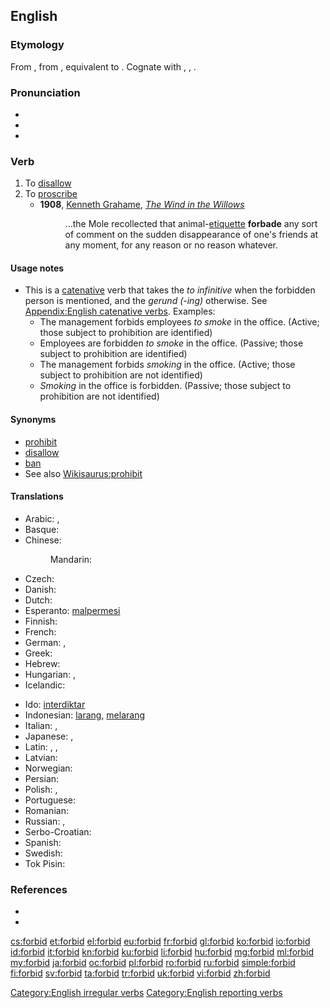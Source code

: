 ==English==

===Etymology===
From {{etyl|enm}} {{term|forbeden|lang=enm}}, from {{etyl|ang}} {{term|forbeodan|forbēodan|to forbid, prohibit, restrain, refuse, repeal, annul|lang=ang}}, equivalent to {{prefix|for|bid|t2=to offer, proclaim}}. Cognate with {{etyl|nl|-}} {{term|verbieden||to forbid|lang=nl}}, {{etyl|de|-}} {{term|verbieten||to forbid|lang=de}}, {{etyl|sv|-}} {{term|förbjuda||to forbid|lang=sv}}.

===Pronunciation===
* {{rhymes|ɪd}}
* {{IPA|/fəbɪd/}}
* {{audio|en-us-forbid.ogg|Audio (US)}}

===Verb===
{{en-verb|forbids|forbidding|'''[[forbade]]''' ''or'' '''[[forbad]]'''|forbidden}}

# To [[disallow]]
# To [[proscribe]]
#* '''1908''', [[w:Kenneth Grahame|Kenneth Grahame]], ''[[w:The Wind in the Willows|The Wind in the Willows]]''
#*: ...the Mole recollected that animal-[[etiquette]] '''forbade''' any sort of comment on the sudden disappearance of one's friends at any moment, for any reason or no reason whatever.

====Usage notes====
* This is a [[catenative]] verb that takes the ''to infinitive'' when the forbidden person is mentioned, and the ''gerund (-ing)'' otherwise. See [[Appendix:English catenative verbs]]. Examples:
** The management forbids employees ''to smoke'' in the office. (Active; those subject to prohibition are identified)
** Employees are forbidden ''to smoke'' in the office. (Passive; those subject to prohibition are identified)
** The management forbids ''smoking'' in the office. (Active; those subject to prohibition are not identified)
** ''Smoking'' in the office is forbidden. (Passive; those subject to prohibition are not identified)

====Synonyms====
* [[prohibit]]
* [[disallow]]
* [[ban]]
* See also [[Wikisaurus:prohibit]]

====Translations====
{{trans-top|to disallow}}
* Arabic: {{t-|ar|حرم|tr=Harrama}}, {{t|ar|منع|tr=mana`a}}
* Basque: {{t|eu|debekatu}}
* Chinese:
*: Mandarin: {{t-|cmn|禁止|tr=jìnzhǐ|sc=Hani}}
* Czech: {{t-|cs|zakázat}}
* Danish: {{t-|da|forbyde}}
* Dutch: {{t+|nl|verbieden}}
* Esperanto: [[malpermesi]]
* Finnish: {{t+|fi|kieltää}}
* French: {{t+|fr|interdire}}
* German: {{t+|de|verbieten}}, {{t-|de|untersagen}}
* Greek: {{t+|el|απαγορεύω|tr=apagorev́o}}
* Hebrew: {{t-|he|אסר}}
* Hungarian: {{t+|hu|tilt}}, {{t+|hu|megtilt}}
* Icelandic: {{t+|is|banna}}
{{trans-mid}}
* Ido: [[interdiktar]]
* Indonesian: [[larang]], [[larang|melarang]]
* Italian: {{t+|it|proibire}}, {{t+|it|vietare}}
* Japanese: {{t|ja|禁じる|tr=きんじる, kinjiru}}, {{t|ja|禁ずる|tr=きんずる, kinzuru}}
* Latin: {{t|la|veto}}, {{t|la|prohibeo}}, {{t|la|interdico}}
* Latvian: {{t|lv|aizliegt}}
* Norwegian: {{t-|no|forby}}
* Persian: {{t|fa|غیر مجاز کردن|tr=ğayr-e mojâz kardan|sc=fa-Arab}}
* Polish: {{t-|pl|zakazywać}}, {{t+|pl|zabraniać}}
* Portuguese: {{t+|pt|proibir}}
* Romanian: {{t+|ro|interzice}}
* Russian: {{t+|ru|запретить|tr=zapretít'}}, {{t|ru|запрещать|tr=zapreščát'}}
* Serbo-Croatian: {{t-|sh|zabraniti}}
* Spanish: {{t-|es|prohibir}}
* Swedish: {{t+|sv|förbjuda}}
* Tok Pisin: {{t|tpi|tambuim}}
{{trans-bottom}}

===References===
* {{R:Century 1911}}
* {{R:Webster 1913}}

[[Category:English irregular verbs]]
[[Category:English reporting verbs]]

[[cs:forbid]]
[[et:forbid]]
[[el:forbid]]
[[eu:forbid]]
[[fr:forbid]]
[[gl:forbid]]
[[ko:forbid]]
[[io:forbid]]
[[id:forbid]]
[[it:forbid]]
[[kn:forbid]]
[[ku:forbid]]
[[li:forbid]]
[[hu:forbid]]
[[mg:forbid]]
[[ml:forbid]]
[[my:forbid]]
[[ja:forbid]]
[[oc:forbid]]
[[pl:forbid]]
[[ro:forbid]]
[[ru:forbid]]
[[simple:forbid]]
[[fi:forbid]]
[[sv:forbid]]
[[ta:forbid]]
[[tr:forbid]]
[[uk:forbid]]
[[vi:forbid]]
[[zh:forbid]]